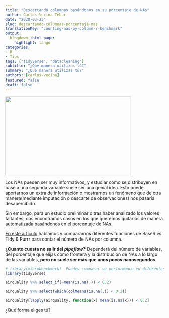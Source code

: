 ```yaml
---
title: "Descartando columnas basándonos en su porcentaje de NAs"
author: Carlos Vecina Tebar
date: "2020-03-23"
slug: descartando-columnas-porcentaje-nas
translationKey: "counting-nas-by-column-r-benchmark"
output:
  blogdown::html_page:
    highlight: tango
categories:
- R
- Tips
tags: ["tidyverse", "datacleaning"]
subtitle: "¿Qué manera utilizas tú?"
summary: "¿Qué manera utilizas tú?"
authors: [carlos-vecina]
featured: false
draft: false
---
```


<img src="./featured.png" height="250px" width="400px" />

Los NAs pueden ser muy informativos, y estudiar cómo se distribuyen en base a una segunda variable suele ser una genial idea. Esto puede aportarnos un extra de información o mostrarnos un fenómeno que de otra manera(mediante imputación o descarte de observaciones) nos pasaría desapercibido.

Sin embargo, para un estudio preliminar o tras haber analizado los valores faltantes, nos encontramos casos en los que queremos quitarlos de manera automatizada basándonos en el porcentaje de NAs.

[En este artículo](../../vizs-and-tips/recuento-nas-por-columna-r) hablamos y comparamos diferentes funciones de BaseR vs Tidy & Purrr para contar el número de NAs por columna.

**¿Cuanto cuesta no salir del *pipeflow*?** Dependerá del número de variables, del porcentaje que elijas como frontera y la distribución de NAs a lo largo de las variables, **pero no suele ser más que unos pocos nanosegundos.**

```r

# library(microbenchmark)  Puedes comparar su performance en diferentes datasets
library(tidyverse)

airquality %>% select_if(~mean(is.na(.)) < 0.2)

airquality %>% select(which(colMeans(is.na(.)) < 0.2))

airquality[lapply(airquality, function(x) mean(is.na(x))) < 0.2]

```



¿Qué forma eliges tú?

<script type="text/javascript" src="//downloads.mailchimp.com/js/signup-forms/popup/unique-methods/embed.js" data-dojo-config="usePlainJson: true, isDebug: false"></script><script type="text/javascript">window.dojoRequire(["mojo/signup-forms/Loader"], function(L) { L.start({"baseUrl":"mc.us4.list-manage.com","uuid":"91551f7ed29389a0de4f47665","lid":"d95c503a48","uniqueMethods":true}) })</script>

